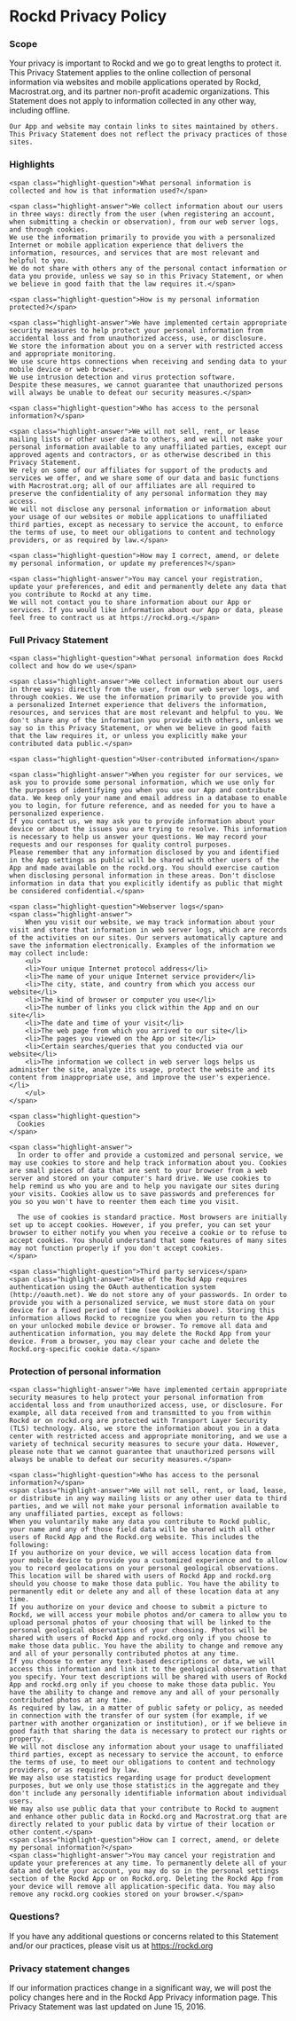 
<div class="content">
  <h1 class="title">Rockd Privacy Policy</h1>

  <div class="section">
    <h3 class="header">Scope</h3>
    Your privacy is important to Rockd and we go to great lengths to protect it. This Privacy Statement applies to the online collection of personal information via websites and mobile applications operated by Rockd, Macrostrat.org, and its partner non-profit academic organizations. This Statement does not apply to information collected in any other way, including offline.

    Our App and website may contain links to sites maintained by others. This Privacy Statement does not reflect the privacy practices of those sites.
  </div>

  <div class="section">
    <h3>Highlights</h3>

    <span class="highlight-question">What personal information is collected and how is that information used?</span>

    <span class="highlight-answer">We collect information about our users in three ways: directly from the user (when registering an account, when submitting a checkin or observation), from our web server logs, and through cookies.
    We use the information primarily to provide you with a personalized Internet or mobile application experience that delivers the information, resources, and services that are most relevant and helpful to you.
    We do not share with others any of the personal contact information or data you provide, unless we say so in this Privacy Statement, or when we believe in good faith that the law requires it.</span>

    <span class="highlight-question">How is my personal information protected?</span>

    <span class="highlight-answer">We have implemented certain appropriate security measures to help protect your personal information from accidental loss and from unauthorized access, use, or disclosure.
    We store the information about you on a server with restricted access and appropriate monitoring.
    We use scure https connections when receiving and sending data to your mobile device or web browser.
    We use intrusion detection and virus protection software.
    Despite these measures, we cannot guarantee that unauthorized persons will always be unable to defeat our security measures.</span>

    <span class="highlight-question">Who has access to the personal information?</span>

    <span class="highlight-answer">We will not sell, rent, or lease mailing lists or other user data to others, and we will not make your personal information available to any unaffiliated parties, except our approved agents and contractors, or as otherwise described in this Privacy Statement.
    We rely on some of our affiliates for support of the products and services we offer, and we share some of our data and basic functions with Macrostrat.org; all of our affiliates are all required to preserve the confidentiality of any personal information they may access.
    We will not disclose any personal information or information about your usage of our websites or mobile applications to unaffiliated third parties, except as necessary to service the account, to enforce the terms of use, to meet our obligations to content and technology providers, or as required by law.</span>

    <span class="highlight-question">How may I correct, amend, or delete my personal information, or update my preferences?</span>

    <span class="highlight-answer">You may cancel your registration, update your preferences, and edit and permanently delete any data that you contribute to Rockd at any time.
    We will not contact you to share information about our App or services. If you would like information about our App or data, please feel free to contract us at https://rockd.org.</span>
  </div>

  <div class="section">
    <h3>Full Privacy Statement</h3>

    <span class="highlight-question">What personal information does Rockd collect and how do we use</span>

    <span class="highlight-answer">We collect information about our users in three ways: directly from the user, from our web server logs, and through cookies. We use the information primarily to provide you with a personalized Internet experience that delivers the information, resources, and services that are most relevant and helpful to you. We don't share any of the information you provide with others, unless we say so in this Privacy Statement, or when we believe in good faith that the law requires it, or unless you explicitly make your contributed data public.</span>

    <span class="highlight-question">User-contributed information</span>

    <span class="highlight-answer">When you register for our services, we ask you to provide some personal information, which we use only for the purposes of identifying you when you use our App and contribute data. We keep only your name and email address in a database to enable you to login, for future reference, and as needed for you to have a personalized experience.
    If you contact us, we may ask you to provide information about your device or about the issues you are trying to resolve. This information is necessary to help us answer your questions. We may record your requests and our responses for quality control purposes.
    Please remember that any information disclosed by you and identified in the App settings as public will be shared with other users of the App and made available on the rockd.org. You should exercise caution when disclosing personal information in these areas. Don't disclose information in data that you explicitly identify as public that might be considered confidential.</span>

    <span class="highlight-question">Webserver logs</span>
    <span class="highlight-answer">
        When you visit our website, we may track information about your visit and store that information in web server logs, which are records of the activities on our sites. Our servers automatically capture and save the information electronically. Examples of the information we may collect include:
        <ul>
        <li>Your unique Internet protocol address</li>
        <li>The name of your unique Internet service provider</li>
        <li>The city, state, and country from which you access our website</li>
        <li>The kind of browser or computer you use</li>
        <li>The number of links you click within the App and on our site</li>
        <li>The date and time of your visit</li>
        <li>The web page from which you arrived to our site</li>
        <li>The pages you viewed on the App or site</li>
        <li>Certain searches/queries that you conducted via our website</li>
        <li>The information we collect in web server logs helps us administer the site, analyze its usage, protect the website and its content from inappropriate use, and improve the user's experience.</li>
        </ul>
    </span>

    <span class="highlight-question">
      Cookies
    </span>

    <span class="highlight-answer">
      In order to offer and provide a customized and personal service, we may use cookies to store and help track information about you. Cookies are small pieces of data that are sent to your browser from a web server and stored on your computer's hard drive. We use cookies to help remind us who you are and to help you navigate our sites during your visits. Cookies allow us to save passwords and preferences for you so you won't have to reenter them each time you visit.

      The use of cookies is standard practice. Most browsers are initially set up to accept cookies. However, if you prefer, you can set your browser to either notify you when you receive a cookie or to refuse to accept cookies. You should understand that some features of many sites may not function properly if you don't accept cookies.
    </span>

    <span class="highlight-question">Third party services</span>
    <span class="highlight-answer">Use of the Rockd App requires authentication using the OAuth authentication system (http://oauth.net). We do not store any of your passwords. In order to provide you with a personalized service, we must store data on your device for a fixed period of time (see Cookies above). Storing this information allows Rockd to recognize you when you return to the App on your unlocked mobile device or browser. To remove all data and authentication information, you may delete the Rockd App from your device. From a browser, you may clear your cache and delete the Rockd.org-specific cookie data.</span>

  </div>

  <div class="section">
    <h3>Protection of personal information</h3>

    <span class="highlight-answer">We have implemented certain appropriate security measures to help protect your personal information from accidental loss and from unauthorized access, use, or disclosure. For example, all data received from and transmitted to you from within Rockd or on rockd.org are protected with Transport Layer Security (TLS) technology. Also, we store the information about you in a data center with restricted access and appropriate monitoring, and we use a variety of technical security measures to secure your data. However, please note that we cannot guarantee that unauthorized persons will always be unable to defeat our security measures.</span>

    <span class="highlight-question">Who has access to the personal information?</span>
    <span class="highlight-answer">We will not sell, rent, or load, lease, or distribute in any way mailing lists or any other user data to third parties, and we will not make your personal information available to any unaffiliated parties, except as follows:
    When you voluntarily make any data you contribute to Rockd public, your name and any of those field data will be shared with all other users of Rockd App and the Rockd.org website. This includes the following:
    If you authorize on your device, we will access location data from your mobile device to provide you a customized experience and to allow you to record geolocations on your personal geological observations. This location will be shared with users of Rockd App and rockd.org should you choose to make those data public. You have the ability to permanently edit or delete any and all of these location data at any time.
    If you authorize on your device and choose to submit a picture to Rockd, we will access your mobile photos and/or camera to allow you to upload personal photos of your choosing that will be linked to the personal geological observations of your choosing. Photos will be shared with users of Rockd App and rockd.org only if you choose to make those data public. You have the ability to change and remove any and all of your personally contributed photos at any time.
    If you choose to enter any text-based descriptions or data, we will access this information and link it to the geological observation that you specify. Your text descriptions will be shared with users of Rockd App and rockd.org only if you choose to make those data public. You have the ability to change and remove any and all of your personally contributed photos at any time.
    As required by law, in a matter of public safety or policy, as needed in connection with the transfer of our system (for example, if we partner with another organization or institution), or if we believe in good faith that sharing the data is necessary to protect our rights or property.
    We will not disclose any information about your usage to unaffiliated third parties, except as necessary to service the account, to enforce the terms of use, to meet our obligations to content and technology providers, or as required by law.
    We may also use statistics regarding usage for product development purposes, but we only use those statistics in the aggregate and they don't include any personally identifiable information about individual users.
    We may also use public data that your contribute to Rockd to augment and enhance other public data in Rockd.org and Macrostrat.org that are directly related to your public data by virtue of their location or other content.</span>
    <span class="highlight-question">How can I correct, amend, or delete my personal information?</span>
    <span class="highlight-answer">You may cancel your registration and update your preferences at any time. To permanently delete all of your data and delete your account, you may do so in the personal settings section of the Rockd App or on Rockd.org. Deleting the Rockd App from your device will remove all application-specific data. You may also remove any rockd.org cookies stored on your browser.</span>
  </div>

  <div class="section">
    <h3 class="header">Questions?</h3>
    If you have any additional questions or concerns related to this Statement and/or our practices, please visit us at <a href="https://rockd.org">https://rockd.org</a>
  </div>

  <div class="section bottom">
    <h3>Privacy statement changes</h3>
    <p>If our information practices change in a significant way, we will post the policy changes here and in the Rockd App Privacy information page. This Privacy Statement was last updated on June 15, 2016.</p>
  </div>
</div>

<Footer></Footer>